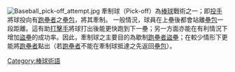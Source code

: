 [[File:Baseball_pick-off_attempt.jpg|thumb]]
牽制球（Pick-off）為[[棒球|棒球]]戰術之一；即[[投手|投手]]將球投向有[[跑壘者|跑壘者]]之[[壘包|壘包]]，將其牽制。
一般情況，球員在上壘後都會站離[[壘包|壘包]]一段距離。這有助[[打擊手|打擊手]]將球打出後能更快跑到下一壘；另一方面亦能在有利情況下增加[[盜壘|盜壘]]的成功率。因此，牽制球之主要目的為歇制[[跑壘者|跑壘者]][[盜壘|盜壘]]；在較少情形下更能將[[跑壘者|跑壘者]]點出（若[[跑壘者|跑壘者]]不能在牽制球抵達之先返回[[壘包|壘包]]）。

[[Category:棒球術語|Category:棒球術語]]
